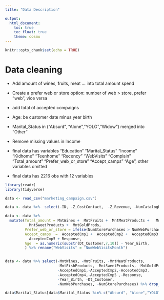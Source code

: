 ```yaml
---
title: "Data Description"

output: 
  html_document:
    toc: true
    toc_float: true
    theme: cosmo
---
```




```r
knitr::opts_chunk$set(echo = TRUE)
```

# Data cleaning

* Add amount of wines, fruits, meat ... into total amount spend

* Create a prefer web or store option: number of web > store, prefer "web", vice versa

* add total of accepted compaigns

* Age: be customer date minus year birth

* Marital_Status in  ("Absurd", "Alone","YOLO","Widow") merged into "Other"

* Remove missing values in Income

* final data has variables  "Education"  "Marital_Status"  "Income"   "Kidhome" "Teenhome"  "Recency"  "WebVisits"   "Complain"      "Total_amount"   "Prefer_web_or_store" "Accept_camps"  "Age", other variables omitted

* final data has 2216 obs with 12 variables

```r
library(readr)
library(tidyverse)

data <- read_csv("marketing_campaign.csv")

data <- data %>%  select(-ID, -Z_CostContact,  -Z_Revenue, -NumCatalogPurchases, -NumDealsPurchases)

data <- data %>%
  mutate(Total_amount = MntWines +  MntFruits +  MntMeatProducts +   MntFishProducts +
           MntSweetProducts +  MntGoldProds,
         Prefer_web_or_store = ifelse(NumStorePurchases > NumWebPurchases, "store", "web"),
         Accept_camps  =  AcceptedCmp1 +  AcceptedCmp2 +  AcceptedCmp3 +  AcceptedCmp4 +
           AcceptedCmp5 + Response,
         Age  = as.numeric(substr(Dt_Customer,7,10)) - Year_Birth,
         ) %>% rename("WebVisits" = "NumWebVisitsMonth")
  

data <- data %>% select(-MntWines, -MntFruits, -MntMeatProducts, 
                        -MntFishProducts, -MntSweetProducts, -MntGoldProds,
                        -AcceptedCmp1,-AcceptedCmp2,-AcceptedCmp3,
                        -AcceptedCmp4,-AcceptedCmp5 ,-Response,
                        -Year_Birth, -Dt_Customer,
                        -NumWebPurchases, -NumStorePurchases) %>% drop_na()

data$Marital_Status[data$Marital_Status %in% c("Absurd", "Alone","YOLO","Widow")] =  "Other"
   

```
